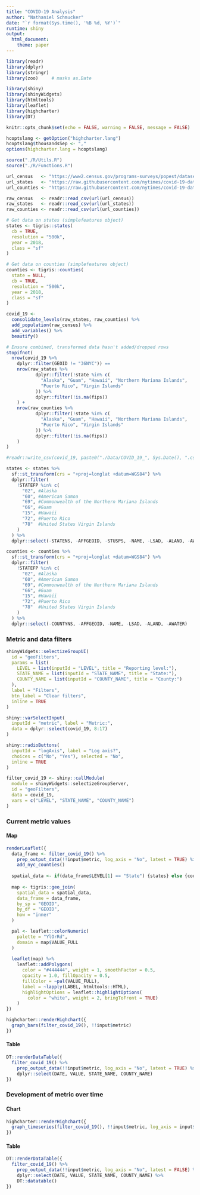 ```yaml
---
title: "COVID-19 Analysis"
author: "Nathaniel Schmucker" 
date: "`r format(Sys.time(), '%B %d, %Y')`"
runtime: shiny
output: 
  html_document:
    theme: paper  
---
```


```r
library(readr)
library(dplyr)
library(stringr)
library(zoo)     # masks as.Date

library(shiny)
library(shinyWidgets)
library(htmltools)
library(leaflet)
library(highcharter)
library(DT)

knitr::opts_chunk$set(echo = FALSE, warning = FALSE, message = FALSE)

hcoptslang <- getOption("highcharter.lang")
hcoptslang$thousandsSep <- ","
options(highcharter.lang = hcoptslang)

source("./R/Utils.R")
source("./R/Functions.R")

```

```r
url_census   <- "https://www2.census.gov/programs-surveys/popest/datasets/2010-2019/counties/totals/co-est2019-alldata.csv"
url_states   <- "https://raw.githubusercontent.com/nytimes/covid-19-data/master/us-states.csv"
url_counties <- "https://raw.githubusercontent.com/nytimes/covid-19-data/master/us-counties.csv"

raw_census   <- readr::read_csv(url(url_census))
raw_states   <- readr::read_csv(url(url_states))
raw_counties <- readr::read_csv(url(url_counties))

# Get data on states (simplefeatures object)
states <- tigris::states(
  cb = TRUE, 
  resolution = "500k", 
  year = 2018,
  class = "sf"
) 

# Get data on counties (simplefeatures object)
counties <- tigris::counties(
  state = NULL,
  cb = TRUE,
  resolution = "500k",
  year = 2018,
  class = "sf"
) 

```

```r
covid_19 <-
  consolidate_levels(raw_states, raw_counties) %>% 
  add_population(raw_census) %>% 
  add_variables() %>% 
  beautify()

# Ensure combined, transformed data hasn't added/dropped rows
stopifnot(
  nrow(covid_19 %>% 
    dplyr::filter(GEOID != "36NYC")) ==
    nrow(raw_states %>%
           dplyr::filter(!state %in% c(
             "Alaska", "Guam", "Hawaii", "Northern Mariana Islands",
             "Puerto Rico", "Virgin Islands"
           )) %>% 
           dplyr::filter(!is.na(fips))
    ) +
    nrow(raw_counties %>%
           dplyr::filter(!state %in% c(
             "Alaska", "Guam", "Hawaii", "Northern Mariana Islands",
             "Puerto Rico", "Virgin Islands"
           )) %>% 
           dplyr::filter(!is.na(fips))
    )
)

#readr::write_csv(covid_19, paste0("./Data/COVID_19_", Sys.Date(), ".csv"))

states <- states %>% 
  sf::st_transform(crs = "+proj=longlat +datum=WGS84") %>% 
  dplyr::filter(
    !STATEFP %in% c(
      "02", #Alaska
      "60", #American Samoa
      "69", #Commonwealth of the Northern Mariana Islands
      "66", #Guam
      "15", #Hawaii
      "72", #Puerto Rico
      "78"  #United States Virgin Islands
    )
  ) %>% 
  dplyr::select(-STATENS, -AFFGEOID, -STUSPS, -NAME, -LSAD, -ALAND, -AWATER)

counties <- counties %>%
  sf::st_transform(crs = "+proj=longlat +datum=WGS84") %>% 
  dplyr::filter(
    !STATEFP %in% c(
      "02", #Alaska
      "60", #American Samoa
      "69", #Commonwealth of the Northern Mariana Islands
      "66", #Guam
      "15", #Hawaii
      "72", #Puerto Rico
      "78"  #United States Virgin Islands
    )
  ) %>% 
  dplyr::select(-COUNTYNS, -AFFGEOID, -NAME, -LSAD, -ALAND, -AWATER)

```

### Metric and data filters

```r
shinyWidgets::selectizeGroupUI(
  id = "geoFilters",
  params = list(
    LEVEL = list(inputId = "LEVEL", title = "Reporting level:"),
    STATE_NAME = list(inputId = "STATE_NAME", title = "State:"),
    COUNTY_NAME = list(inputId = "COUNTY_NAME", title = "County:")
  ),
  label = "Filters",
  btn_label = "Clear filters",
  inline = TRUE
)

shiny::varSelectInput(
  inputId = "metric", label = "Metric:",
  data = dplyr::select(covid_19, 8:17)
)

shiny::radioButtons(
  inputId = "logAxis", label = "Log axis?",
  choices = c("No", "Yes"), selected = "No", 
  inline = TRUE
)

```

```r
filter_covid_19 <- shiny::callModule(
  module = shinyWidgets::selectizeGroupServer,
  id = "geoFilters",
  data = covid_19,
  vars = c("LEVEL", "STATE_NAME", "COUNTY_NAME")
)

```

### Current metric values

#### Map

```r
renderLeaflet({
  data_frame <- filter_covid_19() %>%
    prep_output_data(!!input$metric, log_axis = "No", latest = TRUE) %>% 
    add_nyc_counties()
  
  spatial_data <- if(data_frame$LEVEL[1] == "State") {states} else {counties}
  
  map <- tigris::geo_join(
    spatial_data = spatial_data,
    data_frame = data_frame,
    by_sp = "GEOID",
    by_df = "GEOID",
    how = "inner"
  )

  pal <- leaflet::colorNumeric(
    palette = "YlOrRd",
    domain = map$VALUE_FULL
  )
  
  leaflet(map) %>%
    leaflet::addPolygons(
      color = "#444444", weight = 1, smoothFactor = 0.5,
      opacity = 1.0, fillOpacity = 0.5,
      fillColor = ~pal(VALUE_FULL),
      label = ~lapply(LABEL, htmltools::HTML),
      highlightOptions = leaflet::highlightOptions(
        color = "white", weight = 2, bringToFront = TRUE)
    )
})

```

```r
highcharter::renderHighchart({
  graph_bars(filter_covid_19(), !!input$metric)
})

```

#### Table

```r
DT::renderDataTable({
  filter_covid_19() %>% 
    prep_output_data(!!input$metric, log_axis = "No", latest = TRUE) %>% 
    dplyr::select(DATE, VALUE, STATE_NAME, COUNTY_NAME)
})

```

### Development of metric over time

#### Chart

```r
highcharter::renderHighchart({
  graph_timeseries(filter_covid_19(), !!input$metric, log_axis = input$logAxis)
})

```

#### Table

```r
DT::renderDataTable({
  filter_covid_19() %>% 
    prep_output_data(!!input$metric, log_axis = "No", latest = FALSE) %>% 
    dplyr::select(DATE, VALUE, STATE_NAME, COUNTY_NAME) %>% 
    DT::datatable()
})

```
